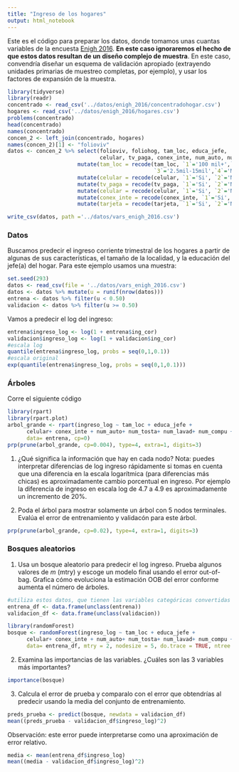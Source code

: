 ```yaml
---
title: "Ingreso de los hogares"
output: html_notebook
---
```


Este es el código para preparar los datos, donde tomamos unas cuantas
variables de la encuesta [Enigh 2016](http://www.beta.inegi.org.mx/proyectos/enchogares/regulares/enigh/nc/2016/default.html).
**En este caso ignoraremos el hecho de que estos datos resultan de un diseño
complejo de muestra**. En este caso, convendría diseñar un esquema de validación 
apropiado (extrayendo unidades primarias de muestreo completas, por ejemplo), y
usar los factores de expansión de la muestra.

```r
library(tidyverse)
library(readr)
concentrado <- read_csv('../datos/enigh_2016/concentradohogar.csv')
hogares <- read_csv('../datos/enigh_2016/hogares.csv')
problems(concentrado)
head(concentrado)
names(concentrado)
concen_2 <- left_join(concentrado, hogares)
names(concen_2)[1] <- "folioviv"
datos <- concen_2 %>% select(folioviv, foliohog, tam_loc, educa_jefe, 
                             celular, tv_paga, conex_inte, num_auto, num_tosta, num_lavad, num_compu, ing_cor, factor, num_trab_d, tarjeta) %>%
                      mutate(tam_loc = recode(tam_loc, `1`='100 mil+',`2`='15mil-100mil',
                                              `3`='2.5mil-15mil',`4`='Menos de 2.5 mil')) %>%
                      mutate(celular = recode(celular, `1`='Si', `2`='No')) %>%
                      mutate(tv_paga = recode(tv_paga, `1`='Si', `2`='No')) %>%
                      mutate(celular = recode(celular, `1`='Si', `2`='No')) %>%
                      mutate(conex_inte = recode(conex_inte, `1`='Si', `2`='No')) %>%
                      mutate(tarjeta = recode(tarjeta, `1`='Si', `2`='No'))

write_csv(datos, path ='../datos/vars_enigh_2016.csv')            
```

### Datos

Buscamos predecir el ingreso corriente trimestral 
de los hogares a partir de algunas de sus
características, el tamaño de la localidad, y la educación del jefe(a) del hogar.
Para este ejemplo usamos una muestra:

```r
set.seed(293)
datos <- read_csv(file = '../datos/vars_enigh_2016.csv')
datos <- datos %>% mutate(u = runif(nrow(datos)))
entrena <- datos %>% filter(u < 0.50)
validacion <- datos %>% filter(u >= 0.50)
```

Vamos a predecir el log del ingreso:

```r
entrena$ingreso_log <- log(1 + entrena$ing_cor)
validacion$ingreso_log <- log(1 + validacion$ing_cor)
#escala log
quantile(entrena$ingreso_log, probs = seq(0,1,0.1))
#escala original
exp(quantile(entrena$ingreso_log, probs = seq(0,1,0.1)))
```

### Árboles

Corre el siguiente código

```r
library(rpart)
library(rpart.plot)
arbol_grande <- rpart(ingreso_log ~ tam_loc + educa_jefe + 
      celular+ conex_inte + num_auto+ num_tosta+ num_lavad+ num_compu + factor, 
      data= entrena, cp=0)
prp(prune(arbol_grande, cp=0.004), type=4, extra=1, digits=3)
```

1. ¿Qué significa la información que hay en cada nodo? Nota: puedes interpretar diferencias
de log ingreso rápidamente si tomas en cuenta que una diferencia en la escala logarítmica
(para diferencias más chicas) es aproximadamente cambio porcentual en ingreso. Por ejemplo
la diferencia de ingreso en escala log de 4.7 a 4.9 es aproximadamente un incremento
de 20\%. 

2. Poda el árbol para mostrar solamente un árbol con 5 nodos terminales. Evalúa el 
error de entrenamiento y validacón para este árbol. 

```r
prp(prune(arbol_grande, cp=0.02), type=4, extra=1, digits=3)
```

### Bosques aleatorios

1. Usa un bosque aleatorio para predecir el log ingreso. Prueba algunos valores
de $m$ (mtry) y escoge un modelo final usando el error out-of-bag. Grafica
cómo evoluciona la estimación OOB del error conforme aumenta el número de árboles.

```r
#utiliza estos datos, que tienen las variables categóricas convertidas a factores.
entrena_df <- data.frame(unclass(entrena))
validacion_df <- data.frame(unclass(validacion))

library(randomForest)
bosque <- randomForest(ingreso_log ~ tam_loc + educa_jefe + 
      celular+ conex_inte + num_auto+ num_tosta+ num_lavad+ num_compu + tarjeta, 
      data= entrena_df, mtry = 2, nodesize = 5, do.trace = TRUE, ntree = 100)
```

2. Examina las importancias de las variables. ¿Cuáles son las 3 variables más importantes? 

```r
importance(bosque)
```

3. Calcula el error de prueba y comparalo con el error que obtendrías
al predecir usando la media del conjunto de entrenamiento.

```r
preds_prueba <- predict(bosque, newdata = validacion_df)
mean((preds_prueba - validacion_df$ingreso_log)^2)
```

Observación: este error puede interpretarse como una aproximación
de error relativo.

```r
media <- mean(entrena_df$ingreso_log)
mean((media - validacion_df$ingreso_log)^2)

```
